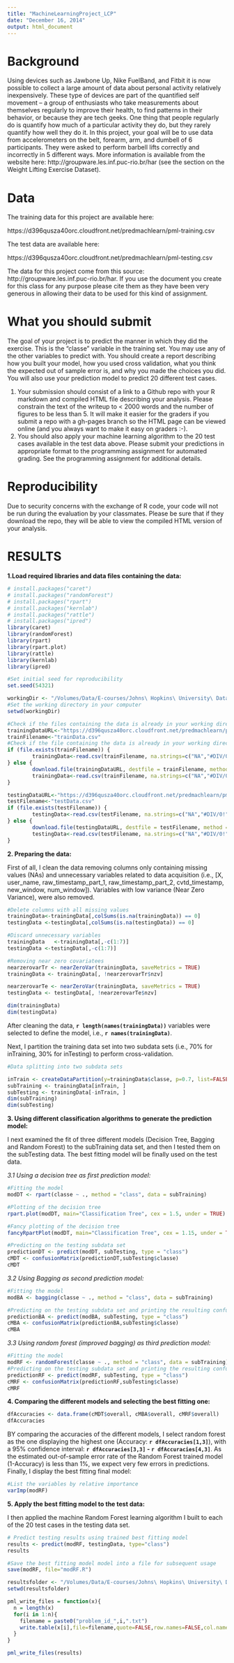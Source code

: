 ```yaml
---
title: "MachineLearningProject_LCP"
date: "December 16, 2014"
output: html_document
---
```


Background
========================================================

Using devices such as Jawbone Up, Nike FuelBand, and Fitbit it is now possible to collect a large amount of data about personal activity relatively inexpensively. These type of devices are part of the quantified self movement – a group of enthusiasts who take measurements about themselves regularly to improve their health, to find patterns in their behavior, or because they are tech geeks. One thing that people regularly do is quantify how much of a particular activity they do, but they rarely quantify how well they do it. In this project, your goal will be to use data from accelerometers on the belt, forearm, arm, and dumbell of 6 participants. They were asked to perform barbell lifts correctly and incorrectly in 5 different ways. More information is available from the website here: http://groupware.les.inf.puc-rio.br/har (see the section on the Weight Lifting Exercise Dataset). 

Data 
=====

The training data for this project are available here: 

https://d396qusza40orc.cloudfront.net/predmachlearn/pml-training.csv

The test data are available here: 

https://d396qusza40orc.cloudfront.net/predmachlearn/pml-testing.csv

The data for this project come from this source: http://groupware.les.inf.puc-rio.br/har. If you use the document you create for this class for any purpose please cite them as they have been very generous in allowing their data to be used for this kind of assignment. 

What you should submit
=======================

The goal of your project is to predict the manner in which they did the exercise. This is the "classe" variable in the training set. You may use any of the other variables to predict with. You should create a report describing how you built your model, how you used cross validation, what you think the expected out of sample error is, and why you made the choices you did. You will also use your prediction model to predict 20 different test cases. 

1. Your submission should consist of a link to a Github repo with your R markdown and compiled HTML file describing your analysis. Please constrain the text of the writeup to < 2000 words and the number of figures to be less than 5. It will make it easier for the graders if you submit a repo with a gh-pages branch so the HTML page can be viewed online (and you always want to make it easy on graders :-).
2. You should also apply your machine learning algorithm to the 20 test cases available in the test data above. Please submit your predictions in appropriate format to the programming assignment for automated grading. See the programming assignment for additional details. 

Reproducibility 
================

Due to security concerns with the exchange of R code, your code will not be run during the evaluation by your classmates. Please be sure that if they download the repo, they will be able to view the compiled HTML version of your analysis. 

RESULTS
==========

**1.Load required libraries and data files containing the data:**

```r
# install.packages("caret")
# install.packages("randomForest")
# install.packages("rpart")
# install.packages("kernlab")
# install.packages("rattle")
# install.packages("ipred")
library(caret)
library(randomForest)
library(rpart)
library(rpart.plot)
library(rattle)
library(kernlab)
library(ipred)

#Set initial seed for reproducibility
set.seed(54321)

workingDir <- "/Volumes/Data/E-courses/Johns\ Hopkins\ University\ Data\ Science/Practical_Machine_Learning/Project"
#Set the working directory in your computer
setwd(workingDir)

#Check if the files containing the data is already in your working directory. Otherwise, download it, save as a csv file and get the data replacing all missing values as NA
trainingDataURL<-"https://d396qusza40orc.cloudfront.net/predmachlearn/pml-training.csv"
trainFilename<-"trainData.csv"
#Check if the file containing the data is already in your working directory. Otherwise, download it, save as a csv file and get the data replacing all missing values as NA
if (file.exists(trainFilename)) {
        trainingData<-read.csv(trainFilename, na.strings=c("NA","#DIV/0!", ""))     
} else {
        download.file(trainingDataURL, destfile = trainFilename, method = "curl")
        trainingData<-read.csv(trainFilename, na.strings=c("NA","#DIV/0!", ""))  
}

testingDataURL<-"https://d396qusza40orc.cloudfront.net/predmachlearn/pml-testing.csv"
testFilename<-"testData.csv"
if (file.exists(testFilename)) {
        testingData<-read.csv(testFilename, na.strings=c("NA","#DIV/0!", ""))    
} else {
        download.file(testingDataURL, destfile = testFilename, method = "curl")
        testingData<-read.csv(testFilename, na.strings=c("NA","#DIV/0!", ""))
}

```

**2. Preparing the data:**

First of all, I clean the data removing columns only containing missing values (NAs) and unnecessary variables related to data acquisition 
(i.e., [X, user_name, raw_timestamp_part_1, raw_timestamp_part_2, cvtd_timestamp, new_window, num_window]).
Variables with low variance (Near Zero Variance), were also removed.

```r
#Delete columns with all missing values
trainingData<-trainingData[,colSums(is.na(trainingData)) == 0]
testingData <-testingData[,colSums(is.na(testingData)) == 0]

#Discard unnecessary variables
trainingData   <-trainingData[,-c(1:7)]
testingData <-testingData[,-c(1:7)]

#Removing near zero covariatees
nearzerovarTr <- nearZeroVar(trainingData, saveMetrics = TRUE)
trainingData <- trainingData[, !nearzerovarTr$nzv]

nearzerovarTe <- nearZeroVar(trainingData, saveMetrics = TRUE)
testingData <- testingData[, !nearzerovarTe$nzv]

dim(trainingData)
dim(testingData)

```

After cleaning the data, **`r length(names(trainingData))`** variables were selected to define the model, i.e., **`r names(trainingData)`**.

Next, I partition the training data set into two subdata sets (i.e., 70% for inTraining, 30% for inTesting) to perform cross-validation. 

```r
#Data splitting into two subdata sets

inTrain <- createDataPartition(y=trainingData$classe, p=0.7, list=FALSE)
subTraining <- trainingData[inTrain, ]
subTesting <- trainingData[-inTrain, ]
dim(subTraining)
dim(subTesting)
```

**3. Using different classification algorithms to generate the prediction model:**

I next examined the fit of three different models (Decision Tree, Bagging and Random Forest) to the subTraining data set, and then I tested them on the subTesting data. The best fitting model will be finally used on the test data.

*3.1 Using a decision tree as first prediction model:*

```r
#Fitting the model
modDT <- rpart(classe ~ ., method = "class", data = subTraining)

#Plotting of the decision tree
rpart.plot(modDT, main="Classification Tree", cex = 1.5, under = TRUE) #faclen=0

#Fancy plotting of the decision tree
fancyRpartPlot(modDT, main="Classification Tree", cex = 1.15, under = TRUE)

#Predicting on the testing subdata set
predictionDT <- predict(modDT, subTesting, type = "class")
cMDT <- confusionMatrix(predictionDT,subTesting$classe)
cMDT
```

*3.2 Using Bagging as second prediction model:*

```r
#Fitting the model
modBA <- bagging(classe ~ ., method = "class", data = subTraining)

#Predicting on the testing subdata set and printing the resulting confusion matrix and statistics
predictionBA <- predict(modBA, subTesting, type = "class")
cMBA <- confusionMatrix(predictionBA,subTesting$classe)
cMBA
```

*3.3 Using random forest (improved bagging) as third prediction model:*

```r
#Fitting the model
modRF <- randomForest(classe ~ ., method = "class", data = subTraining)
#Predicting on the testing subdata set and printing the resulting confusion matrix and statistics
predictionRF <- predict(modRF, subTesting, type = "class")
cMRF <- confusionMatrix(predictionRF,subTesting$classe)
cMRF
```

**4. Comparing the different models and selecting the best fitting one:**

```r
dfAccuracies <- data.frame(cMDT$overall, cMBA$overall, cMRF$overall)
dfAccuracies
```

BY comparing the accuracies of the different models, I select random forest as the one displaying the highest one (Accuracy: **`r dfAccuracies[1,3]`**), with a 95% confidence interval: **`r dfAccuracies[3,3]` - `r dfAccuracies[4,3]`**. As the estimated out-of-sample error rate of the Random Forest trained model (1-Accuracy) is less than 1%, we expect very few errors in predictions. Finally, I display the best fitting final model:

```r
#List the variables by relative importance
varImp(modRF)
```



**5. Apply the best fitting model to the test data:**

I then applied the machine Random Forest learning algorithm I built to each of the 20 test cases in the testing data set.
```r
# Predict testing results using trained best fitting model
results <- predict(modRF, testingData, type="class")
results

#Save the best fitting model model into a file for subsequent usage
save(modRF, file="modRF.R")

resultsfolder <- "/Volumes/Data/E-courses/Johns\ Hopkins\ University\ Data\ Science/Practical_Machine_Learning/Project/Answers"
setwd(resultsfolder)

pml_write_files = function(x){
  n = length(x)
  for(i in 1:n){
    filename = paste0("problem_id_",i,".txt")
    write.table(x[i],file=filename,quote=FALSE,row.names=FALSE,col.names=FALSE)
  }
}

pml_write_files(results)
```
